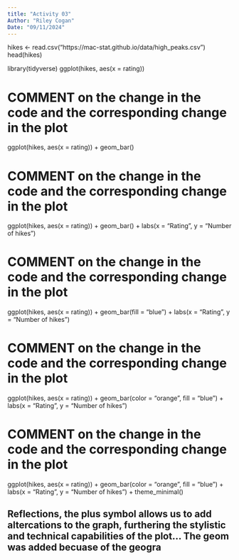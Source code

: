 ```yaml
---
title: "Activity 03"
Author: "Riley Cogan"
Date: "09/11/2024"
---
```


hikes <- read.csv("https://mac-stat.github.io/data/high_peaks.csv")
head(hikes)

library(tidyverse)
ggplot(hikes, aes(x = rating))

# COMMENT on the change in the code and the corresponding change in the plot
ggplot(hikes, aes(x = rating)) +
  geom_bar()
  
# COMMENT on the change in the code and the corresponding change in the plot
ggplot(hikes, aes(x = rating)) +
  geom_bar() +
  labs(x = "Rating", y = "Number of hikes")  

# COMMENT on the change in the code and the corresponding change in the plot
ggplot(hikes, aes(x = rating)) +
  geom_bar(fill = "blue") +
  labs(x = "Rating", y = "Number of hikes")  

# COMMENT on the change in the code and the corresponding change in the plot
ggplot(hikes, aes(x = rating)) +
  geom_bar(color = "orange", fill = "blue") +
  labs(x = "Rating", y = "Number of hikes")  

# COMMENT on the change in the code and the corresponding change in the plot
ggplot(hikes, aes(x = rating)) +
  geom_bar(color = "orange", fill = "blue")  +
  labs(x = "Rating", y = "Number of hikes") +
  theme_minimal()  

## Reflections, the plus symbol allows us to add altercations to the graph, furthering the stylistic and technical capabilities of the plot... The geom was added becuase of the geogra


  
